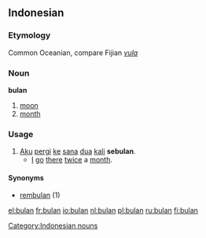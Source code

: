 ==Indonesian==
===Etymology===
Common Oceanian, compare Fijian ''[[vula]]''
===Noun===
'''bulan'''

# [[moon]]
# [[month]]

=== Usage ===
# [[aku|Aku]] [[pergi]] [[ke]] [[sana]] [[dua]] [[kali]] '''sebulan'''.
#* [[I]] [[go]] [[there]] [[twice]] a [[month]].

==== Synonyms ====
* [[rembulan]] (1)

[[Category:Indonesian nouns]]

[[el:bulan]]
[[fr:bulan]]
[[io:bulan]]
[[nl:bulan]]
[[pl:bulan]]
[[ru:bulan]]
[[fi:bulan]]